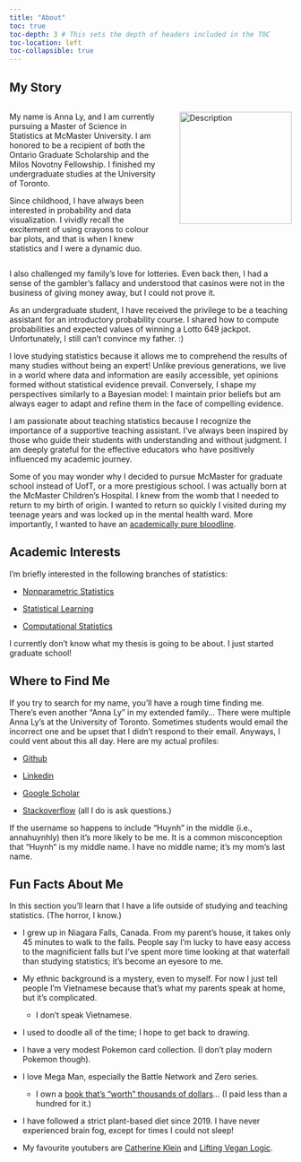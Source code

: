 ```yaml
---
title: "About"
toc: true
toc-depth: 3 # This sets the depth of headers included in the TOC
toc-location: left
toc-collapsible: true
---
```


## My Story

::: {style="display: flex; align-items: flex-start; gap: 20px;"}
::: {style="flex: 1;"}
My name is Anna Ly, and I am currently pursuing a Master of Science in Statistics at McMaster University. I am honored to be a recipient of both the Ontario Graduate Scholarship and the Milos Novotny Fellowship. I finished my undergraduate studies at the University of Toronto.

Since childhood, I have always been interested in probability and data visualization. I vividly recall the excitement of using crayons to colour bar plots, and that is when I knew statistics and I were a dynamic duo.
:::

<img src="assets/me.jpg" alt="Description" style="width: 200px; margin-left: 20px;"/>
:::

I also challenged my family's love for lotteries. Even back then, I had a sense of the gambler's fallacy and understood that casinos were not in the business of giving money away, but I could not prove it.

As an undergraduate student, I have received the privilege to be a teaching assistant for an introductory probability course. I shared how to compute probabilities and expected values of winning a Lotto 649 jackpot. Unfortunately, I still can't convince my father. :)

I love studying statistics because it allows me to comprehend the results of many studies without being an expert! Unlike previous generations, we live in a world where data and information are easily accessible, yet opinions formed without statistical evidence prevail. Conversely, I shape my perspectives similarly to a Bayesian model: I maintain prior beliefs but am always eager to adapt and refine them in the face of compelling evidence.

I am passionate about teaching statistics because I recognize the importance of a supportive teaching assistant. I've always been inspired by those who guide their students with understanding and without judgment. I am deeply grateful for the effective educators who have positively influenced my academic journey.

Some of you may wonder why I decided to pursue McMaster for graduate school instead of UofT, or a more prestigious school. I was actually born at the McMaster Children's Hospital. I knew from the womb that I needed to return to my birth of origin. I wanted to return so quickly I visited during my teenage years and was locked up in the mental health ward. More importantly, I wanted to have an [academically pure bloodline](https://link.springer.com/article/10.1007/s12564-015-9391-8).

## Academic Interests

I'm briefly interested in the following branches of statistics:

-   [Nonparametric Statistics](https://en.wikipedia.org/wiki/Nonparametric_statistics)

-   [Statistical Learning](https://en.wikipedia.org/wiki/Statistical_learning_theory)

-   [Computational Statistics](https://en.wikipedia.org/wiki/Computational_statistics)

I currently don't know what my thesis is going to be about. I just started graduate school!

## Where to Find Me

If you try to search for my name, you'll have a rough time finding me. There's even another "Anna Ly" in my extended family... There were multiple Anna Ly's at the University of Toronto. Sometimes students would email the incorrect one and be upset that I didn't respond to their email. Anyways, I could vent about this all day. Here are my actual profiles:

-   [Github](https://github.com/annahuynhly)

-   [Linkedin](https://www.linkedin.com/in/anna-ly-statistics-specialist/)

-   [Google Scholar](https://scholar.google.com/citations?user=9w41oS8AAAAJ&hl=en)

-   [Stackoverflow](https://stackoverflow.com/users/20815709/annahuynhly) (all I do is ask questions.)

If the username so happens to include "Huynh" in the middle (i.e., annahuynhly) then it's more likely to be me. It is a common misconception that "Huynh" is my middle name. I have no middle name; it's my mom's last name.

## Fun Facts About Me

In this section you'll learn that I have a life outside of studying and teaching statistics. (The horror, I know.)

-   I grew up in Niagara Falls, Canada. From my parent's house, it takes only 45 minutes to walk to the falls. People say I'm lucky to have easy access to the magnificient falls but I've spent more time looking at that waterfall than studying statistics; it's become an eyesore to me.

-   My ethnic background is a mystery, even to myself. For now I just tell people I'm Vietnamese because that's what my parents speak at home, but it's complicated.

    -   I don't speak Vietnamese.

-   I used to doodle all of the time; I hope to get back to drawing.

-   I have a very modest Pokemon card collection. (I don't play modern Pokemon though).

-   I love Mega Man, especially the Battle Network and Zero series.

    -   I own a [book that's "worth" thousands of dollars](https://www.amazon.ca/Megaman-Zero-Official-Complete-Works/dp/1897376014)... (I paid less than a hundred for it.)

-   I have followed a strict plant-based diet since 2019. I have never experienced brain fog, except for times I could not sleep!

-   My favourite youtubers are [Catherine Klein](https://www.youtube.com/@CatherineKlein94/videos) and [Lifting Vegan Logic](https://www.youtube.com/@LiftingVeganLogic/videos).
